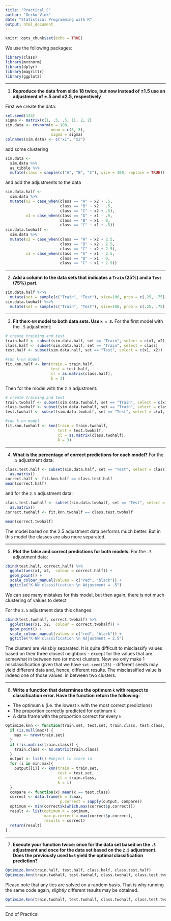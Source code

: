 ```yaml
---
title: "Practical_C"
author: "Gerko Vink"
date: "Statistical Programming with R"
output: html_document
---
```


```r
knitr::opts_chunk$set(echo = TRUE)
```

We use the following packages:
```r
library(class)
library(mvtnorm)
library(dplyr)
library(magrittr)
library(ggplot2)
```

---

1. **Reproduce the data from slide 18 twice, but now instead of $\pm 1.5$ use an adjustment of $\pm .5$ and $\pm 2.5$, respectively**

First we create the data:
```r
set.seed(123)
sigma <- matrix(c(1, .5, .5, 1), 2, 2)
sim.data <- rmvnorm(n = 100, 
                    mean = c(5, 5), 
                    sigma = sigma)
colnames(sim.data) <- c("x1", "x2")
```
add some clustering
```r
sim.data <- 
  sim.data %>%
  as_tibble %>%
  mutate(class = sample(c("A", "B", "C"), size = 100, replace = TRUE))
```
and add the adjustments to the data
```r
sim.data.half <- 
  sim.data %>%
  mutate(x2 = case_when(class == "A" ~ x2 + .5,
                        class == "B" ~ x2 - .5,
                        class == "C" ~ x2 + .5),
         x1 = case_when(class == "A" ~ x1 - .5,
                        class == "B" ~ x1 - 0,
                        class == "C" ~ x1 + .5))
sim.data.twohalf <- 
  sim.data %>%
  mutate(x2 = case_when(class == "A" ~ x2 + 2.5,
                        class == "B" ~ x2 - 2.5,
                        class == "C" ~ x2 + 2.5),
         x1 = case_when(class == "A" ~ x1 - 2.5,
                        class == "B" ~ x1 - 0,
                        class == "C" ~ x1 + 2.5))
```

---

2. **Add a column to the data sets that indicates a `Train` (25%) and a `Test` (75%) part.**
```r
sim.data.half %<>% 
  mutate(set = sample(c("Train", "Test"), size=100, prob = c(.25, .75), replace=TRUE))
sim.data.twohalf %<>% 
  mutate(set = sample(c("Train", "Test"), size=100, prob = c(.25, .75), replace=TRUE))
```

---

3. **Fit the `K-NN` model to both data sets. Use `k = 3`.**
For the first model with the `.5` adjustment:
```r
# create training and test
train.half <- subset(sim.data.half, set == "Train", select = c(x1, x2))
class.half <- subset(sim.data.half, set == "Train", select = class)
test.half <- subset(sim.data.half, set == "Test", select = c(x1, x2))

#run k-nn model
fit.knn.half <- knn(train = train.half,
                    test = test.half,
                    cl = as.matrix(class.half),
                    k = 3)
```

Then for the model with the `2.5` adjustment:
```r
# create training and test
train.twohalf <- subset(sim.data.twohalf, set == "Train", select = c(x1, x2))
class.twohalf <- subset(sim.data.twohalf, set == "Train", select = class)
test.twohalf <- subset(sim.data.twohalf, set == "Test", select = c(x1, x2))

#run k-nn model
fit.knn.twohalf <- knn(train = train.twohalf,
                       test = test.twohalf,
                       cl = as.matrix(class.twohalf),
                       k = 3)
```

---

4. **What is the percentage of correct predictions for each model?**
For the `.5` adjustment data:
```r
class.test.half <- subset(sim.data.half, set == "Test", select = class) %>%
  as.matrix()
correct.half <- fit.knn.half == class.test.half
mean(correct.half)
```

and for the `2.5` adjustment data:
```r
class.test.twohalf <- subset(sim.data.twohalf, set == "Test", select = class) %>%
  as.matrix()
correct.twohalf <- fit.knn.twohalf == class.test.twohalf

mean(correct.twohalf)
```

The model based on the 2.5 adjustment data performs much better. But in this model the classes are also more separated. 

---

5. **Plot the false and correct predictions for both models.**
For the `.5` adjustment data:
```r
cbind(test.half, correct.half) %>%
  ggplot(aes(x1, x2,  colour = correct.half)) +
  geom_point() +
  scale_colour_manual(values = c("red", "black")) + 
  ggtitle("K-NN classification \n Adjustment = .5")
```

We can see many mistakes for this model, but then again; there is not much clustering of values to detect

For the `2.5` adjustment data this changes:
```r
cbind(test.twohalf, correct.twohalf) %>%
  ggplot(aes(x1, x2,  colour = correct.twohalf)) +
  geom_point() +
  scale_colour_manual(values = c("red", "black")) + 
  ggtitle("K-NN classification \n Adjustment = 2.5")
```

The clusters are visisbly separated. It is quite difficult to misclassify values based on their three closest neighbors - except for the values that are somewhat in between two (or more) clusters. Now we only make 1 misclassification given that we have `set.seed(123)` - different seeds may yield different data and, hence, different results. The misclassified value is indeed one of those values: in between two clusters.

---

6. **Write a function that determines the optimum `k` with respect to classification error. Have the function return the following:**

- The optimum `k` (i.e. the lowest `k` with the most correct predictions)
- The proportion correctly predicted for optimum `k`
- A data frame with the proportion correct for every `k`

```r
Optimize.knn <- function(train.set, test.set, train.class, test.class, min = 1, max = NULL) {
  if (is.null(max)) {
    max <- nrow(train.set)
  }
  if (!is.matrix(train.class)) {
    train.class <- as.matrix(train.class)
  }
  output <- list() #object to store in
  for (i in min:max){
    output[[i]] <- knn(train = train.set,
                       test = test.set,
                       cl = train.class,
                       k = i)
  }
  compare <- function(x) mean(x == test.class)
  correct <- data.frame(k = 1:max,
                        p.correct = sapply(output, compare))
  optimum <- min(correct$k[which.max(correct$p.correct)])
  result <- list(optimum.k = optimum,
                 max.p.correct = max(correct$p.correct),
                 results = correct)
  return(result)
}
```

---

7. **Execute your function twice: once for the data set based on the `.5` adjustment and once for the data set based on the `2.5` adjustment. Does the previously used `k=3` yield the optimal classification prediction?**
```r
Optimize.knn(train.half, test.half, class.half, class.test.half)
Optimize.knn(train.twohalf, test.twohalf, class.twohalf, class.test.twohalf)
```

Please note that any ties are solved on a random basis. That is why running the same code again, *slightly* different results may be obtained. 
```r
Optimize.knn(train.twohalf, test.twohalf, class.twohalf, class.test.twohalf)
```

---

End of Practical


